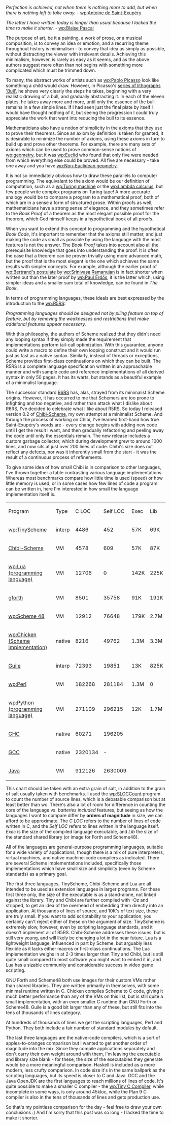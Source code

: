 ''Perfection is achieved, not when there is nothing more to add, but
when there is nothing left to take away.''
- [[wp:Antoine de Saint-Exupéry]]

''The letter I have written today is longer than usual because I
lacked the time to make it shorter.'' - [[wp:Blaise Pascal]]

The purpose of art, be it a painting, a work of prose, or a musical
composition, is to convey an idea or emotion, and a recurring theme
throughout history is minimalism - to convey that idea as simply as
possible, without distracting the viewer with irrelevant details.
Achieving this minimalism, however, is rarely as easy as it seems, and
as the above authors suggest more often than not begins with something
more complicated which must be trimmed down.

To many, the abstract works of artists such as [[wp:Pablo Picasso]]
look like something a child would draw.  However, in Picasso's
[http://www.artyfactory.com/art_appreciation/animals_in_art/pablo_picasso/pablo_picasso.htm series of lithographs 'Bull'], he shows very clearly the
steps he takes, beginning with a very realistic drawing of a bull,
and gradually abstracting it.  In each of the eleven plates, he takes
away more and more, until only the essence of the bull remains in a
few simple lines.  If I had seen just the final plate by itself I
would have thought nothing of it, but seeing the progression I could
truly appreciate the work that went into reducing the bull to its
essence.

Mathematicians also have a notion of simplicity in the
[[wp:Axiom|axioms]] that they use to prove their theorems.  Since an
axiom by definition is taken for granted, it is desirable to minimize
the number of axioms, using these axioms in turn to build up and prove
other theorems.  For example, there are many sets of axioms which can
be used to prove common-sense notions of [[wp:geometry]], but it was
[[wp:Euclid]] who found that only five were needed from which
everything else could be proved.  All five are necessary - take one
away and you have [[wp:Non-Euclidean geometry]].

It is not so immediately obvious how to draw these parallels to
computer programming.  The equivalent to the axiom would be our
definition of computation, such as a [[wp:Turing machine]] or the
[[wp:Lambda calculus]], but few people write complex programs on
Turing tape!  A more accurate analogy would be to compare a program to
a mathematical proof, both of which are in a sense a form of
structured prose.  Within proofs as well, mathematicians have a strong
sense of elegance, and they sometimes refer to the ''Book Proof'' of a
theorem as the most elegant possible proof for the theorem, which God
himself keeps in a hypothetical book of all proofs.

When you want to extend this concept to programming and the
hypothetical ''Book Code'', it's important to remember that the axioms
still matter, and just making the code as small as possible by using
the language with the most features is not the answer.  The ''Book
Proof'' takes into account also all the prerequisite knowledge that
goes into understanding the proof.  It is often the case that a
theorem can be proven trivially using more advanced math, but the
proof that is the most elegant is the one which achieves the same
results with simpler concepts.  For example, although the earlier
proof of [[wp:Bertrand's postulate]] by [[wp:Srinivasa Ramanujan]] is
in fact shorter when written out than the later proof by [[wp:Paul Erdős]],
it is the latter which, using simpler ideas and a smaller sum total
of knowledge, can be found in ''The Book''.

In terms of programming languages, these ideals are best expressed by
the introduction to the [[wp:R5RS]]:

''Programming languages should be designed not by piling feature on
top of feature, but by removing the weaknesses and restrictions that
make additional features appear necessary.''

With this philosophy, the authors of Scheme realized that they didn't
need any looping syntax if they simply made the requirement that
implementations perform tail-call optimization.  With this guarantee,
anyone could write a macro to define their own looping construct and
it would run just as fast as a native syntax.  Similarly, instead of
threads or exceptions, Scheme provides first-class continuations on
which they can be built.  The R5RS is a complete language
specification written in an approachable manner and with sample code
and reference implementations of all derived syntax in only 50 pages.
It has its warts, but stands as a beautiful example of a minimalist
language.

The successor standard [http://www.r6rs.org/ R6RS] has, alas, strayed
from its minimalist Scheme origins.  However, it has occurred to me
that Schemers are too prone to infighting and too negative, and rather
than attack what I dislike about R6RS, I've decided to celebrate what
I like about R5RS.  So today I released version 0.2 of
[http://synthcode.com/wiki/chibi-scheme Chibi-Scheme], my own attempt
at a minimalist Scheme.  And through the process of working on Chibi,
I've learned first-hand how true Saint-Exupéry's words are - every
change begins with adding new code until I get the result I want, and
then gradually refactoring and peeling away the code until only the
essentials remain.  The new release includes a custom garbage
collector, which during development grew to around 1000 lines, and now
sits at just over 200 lines of code.  Chibi's size does not reflect
any defects, nor was it inherently small from the start - it was the
result of a continuous process of refinements.

To give some idea of how small Chibi is in comparison to other
languages, I've thrown together a table contrasting various language
implementations.  Whereas most benchmarks compare how little time is
used (speed) or how little memory is used, or in some cases how few
lines of code a program can be written in, here I'm interested in how
small the language implementation itself is.

{| class="datatable"
|-
| Program  || Type    || C LOC   || Self LOC|| Exec ||  Lib
|-
| [[wp:TinyScheme]]     || interp  ||    4486 ||     452 ||  57K ||  69K
|-
| [http://synthcode.com/wiki/chibi-scheme Chibi-Scheme]    || VM      ||    4578 ||     609 ||  57K ||  87K
|-
| [[wp:Lua (programming language)]]      || VM      ||   12706 ||       0 || 142K || 225K
|-
| [http://www.jwdt.com/~paysan/gforth.html gforth]   || VM      ||    8501 ||   35758 ||  91K || 191K
|-
| [[wp:Scheme 48]] || VM      ||   12912 ||   76648 || 179K || 2.7M
|-
| [[wp:Chicken (Scheme implementation)]]  || native  ||    8216 ||   49762 || 1.3M || 3.3M
|-
| [[wp:GNU Guile|Guile]]    || interp  ||   72393 ||   19851 ||  13K || 825K
|-
| [[wp:Perl]]     || VM      ||  182268 ||  281184 || 1.3M ||    0
|-
| [[wp:Python (programming language)]]   || VM      ||  271109 ||  296215 ||  12K || 1.7M
|-
| [[wp:Glasgow Haskell Compiler|GHC]]      || native  ||   60271 ||  196205 ||      ||     
|-
| [[wp:GNU Compiler Collection|GCC]]      || native  || 2320134 ||       - ||      ||     
|-
| [[wp:OpenJDK|Java]]     || VM      ||  912126 || 2630009 ||      ||     
|}

This chart should be taken with an extra grain of salt, in addition to
the grain of salt usually taken with benchmarks.  I used the
[[wp:SLOCCount]] program to count the number of source lines, which is
a debatable comparison but at least better than wc.  There's also a
lot of room for difference in counting the core of the language
vs. ''batteries included'' features, but seeing as how the languages I
want to compare differ by '''orders of magnitude''' in size, we can
afford to be approximate.  The ''C LOC'' refers to the number of lines
of code written in C, and the ''Self LOC'' refers to lines written in
the language itself.  ''Exec'' is the size of the compiled language
executable, and ''Lib'' the size of the standard shared library (or
image for Forth and Scheme48).

All of the languages are general-purpose programming languages,
suitable for a wide variety of applications, though there is a mix of
pure interpreters, virtual machines, and native machine-code compilers
as indicated.  There are several Scheme implementations included,
specifically those implementations which have small size and
simplicity (even by Scheme standards) as a primary goal.

The first three languages, TinyScheme, Chibi-Scheme and Lua are all
intended to be used as extension languages in larger programs.  For
these first three only, the size of the executable is as a
stand-alone, not linked against the library.  Tiny and Chibi are
further compiled with -Oz {{the darwin equivalent of -Os}} and
stripped, to get an idea of the overhead of embedding them directly
into an application.  At thousands of lines of source, and 10K's of
text size, these are truly small.  If you want to add scriptability
to your application, you certainly can't reject either of these on the
argument of size.  TinyScheme is extremely slow, however, even by
scripting language standards, and it doesn't implement all of R5RS.
Chibi-Scheme addresses these issues, but is still very young, and will
likely be changing a lot in the near future.  Lua is a lightweight
language, influenced in part by Scheme, but arguably less flexible as
it lacks either macros or first-class continuations.  The Lua
implementation weighs in at 2-3 times larger than Tiny and Chibi, but
is still quite small compared to most software you might want to embed
it in, and Lua has a sizable community and considerable success in
video game scripting.

GNU Forth and Scheme48 both use images for their custom VMs rather
than shared libraries.  They are written primarily in themselves, with
some minimal runtime written in C.  Chicken compiles Scheme to C code,
giving it much better performance than any of the VMs on this list,
but is still quite a small implementation, with an even smaller C
runtime than GNU Forth or Scheme48.  Guile is a good bit larger than
any of these, but still fits into the tens of thousands of lines
category.

At hundreds of thousands of lines we get the scripting languages, Perl
and Python.  They both include a fair number of standard modules by
default.

The last three languages are the native-code compilers, which is a
sort of apples-to-oranges comparison but I wanted to get another order
of magnitude into the mix.  Since they compile applications separately
and don't carry their own weight around with them, I'm leaving the
executable and library size blank - for these, the size of the
executables they generate would be a more meaningful comparison.
Haskell is included as a more modern, less crufty comparison.  In code
size it's in the same ballpark as the scripting languages, but its
speed is closer to C and Java.  GCC and the Java OpenJDK are the first
languages to reach millions of lines of code.  It's quite possible to
make a smaller C compiler - the [[wp:Tiny C Compiler]], while
incomplete in some ways, is only around 45kloc, while the Plan 9 C
compiler is also in the tens of thousands of lines and gets production
use.

So that's my pointless comparison for the day - feel free to draw your
own conclusions :)  And I'm sorry that this post was so long - I lacked
the time to make it shorter.
